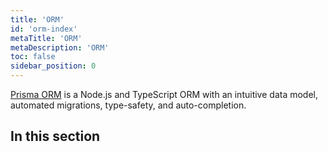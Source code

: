 ```yaml
---
title: 'ORM'
id: 'orm-index'
metaTitle: 'ORM'
metaDescription: 'ORM'
toc: false
sidebar_position: 0
---
```


<TopBlock title={frontMatter.title}>

[Prisma ORM](https://github.com/prisma/prisma) is a Node.js and TypeScript ORM with an intuitive data model, automated migrations, type-safety, and auto-completion.

</TopBlock>

## In this section

<Subsections depth="3" />